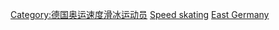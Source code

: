 [[Category:德国奥运速度滑冰运动员|Category:德国奥运速度滑冰运动员]]
[[Category:东德冬季奥运运动员|Speed skating]]
[[Category:各國奧運競速滑冰運動員|East Germany]]